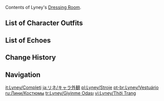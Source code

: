 {{CharacterTabs}}
Contents of Lyney's [[Dressing Room]].

==List of Character Outfits==
{{Outfits by Category Table|Lyney Outfits|nocharacter=1}}

==List of Echoes==
{{Echoes by Category Table|Lyney Echoes|nocharacter=1}}

==Change History==
{{Change History|4.0}}

==Navigation==
{{Character Navbox|Dressing Room}}

[[it:Lyney/Completi]]
[[ja:リネ/キャラ外観]]
[[pl:Lyney/Stroje]]
[[pt-br:Lyney/Vestuário]]
[[ru:Лини/Костюмы]]
[[tr:Lyney/Giyinme Odası]]
[[vi:Lyney/Thời Trang]]